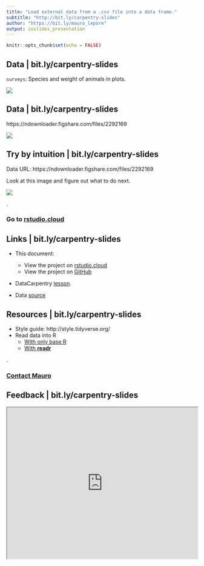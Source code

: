 ```yaml
---
title: "Load external data from a .csv file into a data frame."
subtitle: "http://bit.ly/carpentry-slides"
author: "https://bit.ly/mauro_lepore"
output: ioslides_presentation
---
```


```r
knitr::opts_chunk$set(echo = FALSE)
```

## Data | bit.ly/carpentry-slides

`surveys`: Species and weight of animals in plots.

![](https://i.imgur.com/7QJWO4y.png)

## Data | bit.ly/carpentry-slides

https://ndownloader.figshare.com/files/2292169

![](https://i.imgur.com/lPFbGv5.png)

## Try by intuition | bit.ly/carpentry-slides

Data URL: https://ndownloader.figshare.com/files/2292169

Look at this image and figure out what to do next.

![](https://i.imgur.com/Sn3lNv2.png)

.

### Go to [rstudio.cloud](https://rstudio.cloud/project/27503)

## Links | bit.ly/carpentry-slides

* This document:
    * View the project on [rstudio.cloud](https://rstudio.cloud/project/27503)
    * View the project on [GitHub](https://github.com/maurolepore/loaddata)

* DataCarpentry [lesson](http://bit.ly/2GQue5W).

* Data [source](https://ndownloader.figshare.com/files/2292169)

## Resources | bit.ly/carpentry-slides

* Style guide: http://style.tidyverse.org/
* Read data into R
    * [With only base R](https://goo.gl/99kJEX)
    * [With __readr__](https://goo.gl/vUJiHX)

.

### [Contact Mauro](https://github.com/maurolepore)

## Feedback | bit.ly/carpentry-slides

<iframe src="https://todaysmeet.com/room/3261852/embed?type=live&hide_ui=0" height="400" width="100%"></iframe>

